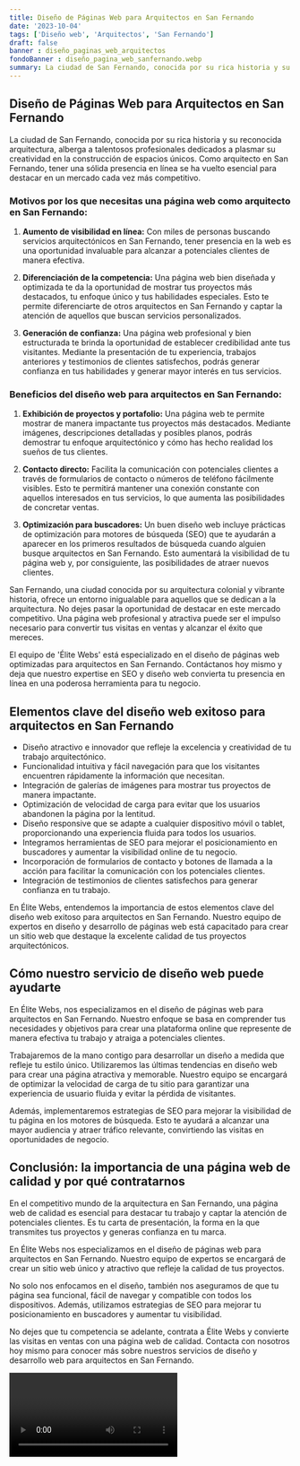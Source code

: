 ```yaml
---
title: Diseño de Páginas Web para Arquitectos en San Fernando
date: '2023-10-04'
tags: ['Diseño web', 'Arquitectos', 'San Fernando']
draft: false
banner : diseño_paginas_web_arquitectos
fondoBanner : diseño_pagina_web_sanfernando.webp
summary: La ciudad de San Fernando, conocida por su rica historia y su reconocida arquitectura, alberga a talentosos profesionales dedicados a plasmar su creatividad en la construcción de espacios únicos. Como arquitecto en San Fernando, tener una sólida presencia en línea se ha vuelto esencial para destacar en un mercado cada vez más competitivo.
---
```


## **Diseño de Páginas Web para Arquitectos en San Fernando**

La ciudad de San Fernando, conocida por su rica historia y su reconocida arquitectura, alberga a talentosos profesionales dedicados a plasmar su creatividad en la construcción de espacios únicos. Como arquitecto en San Fernando, tener una sólida presencia en línea se ha vuelto esencial para destacar en un mercado cada vez más competitivo.

### Motivos por los que necesitas una página web como arquitecto en San Fernando:

1. **Aumento de visibilidad en línea:** Con miles de personas buscando servicios arquitectónicos en San Fernando, tener presencia en la web es una oportunidad invaluable para alcanzar a potenciales clientes de manera efectiva.

2. **Diferenciación de la competencia:** Una página web bien diseñada y optimizada te da la oportunidad de mostrar tus proyectos más destacados, tu enfoque único y tus habilidades especiales. Esto te permite diferenciarte de otros arquitectos en San Fernando y captar la atención de aquellos que buscan servicios personalizados.

3. **Generación de confianza:** Una página web profesional y bien estructurada te brinda la oportunidad de establecer credibilidad ante tus visitantes. Mediante la presentación de tu experiencia, trabajos anteriores y testimonios de clientes satisfechos, podrás generar confianza en tus habilidades y generar mayor interés en tus servicios.

### Beneficios del diseño web para arquitectos en San Fernando:

1. **Exhibición de proyectos y portafolio:** Una página web te permite mostrar de manera impactante tus proyectos más destacados. Mediante imágenes, descripciones detalladas y posibles planos, podrás demostrar tu enfoque arquitectónico y cómo has hecho realidad los sueños de tus clientes.

2. **Contacto directo:** Facilita la comunicación con potenciales clientes a través de formularios de contacto o números de teléfono fácilmente visibles. Esto te permitirá mantener una conexión constante con aquellos interesados en tus servicios, lo que aumenta las posibilidades de concretar ventas.

3. **Optimización para buscadores:** Un buen diseño web incluye prácticas de optimización para motores de búsqueda (SEO) que te ayudarán a aparecer en los primeros resultados de búsqueda cuando alguien busque arquitectos en San Fernando. Esto aumentará la visibilidad de tu página web y, por consiguiente, las posibilidades de atraer nuevos clientes.

San Fernando, una ciudad conocida por su arquitectura colonial y vibrante historia, ofrece un entorno inigualable para aquellos que se dedican a la arquitectura. No dejes pasar la oportunidad de destacar en este mercado competitivo. Una página web profesional y atractiva puede ser el impulso necesario para convertir tus visitas en ventas y alcanzar el éxito que mereces.

El equipo de 'Élite Webs' está especializado en el diseño de páginas web optimizadas para arquitectos en San Fernando. Contáctanos hoy mismo y deja que nuestro expertise en SEO y diseño web convierta tu presencia en línea en una poderosa herramienta para tu negocio.

<GifSeo />

<Cta />

## Elementos clave del diseño web exitoso para arquitectos en San Fernando

- Diseño atractivo e innovador que refleje la excelencia y creatividad de tu trabajo arquitectónico.
- Funcionalidad intuitiva y fácil navegación para que los visitantes encuentren rápidamente la información que necesitan.
- Integración de galerías de imágenes para mostrar tus proyectos de manera impactante.
- Optimización de velocidad de carga para evitar que los usuarios abandonen la página por la lentitud.
- Diseño responsive que se adapte a cualquier dispositivo móvil o tablet, proporcionando una experiencia fluida para todos los usuarios.
- Integramos herramientas de SEO para mejorar el posicionamiento en buscadores y aumentar la visibilidad online de tu negocio.
- Incorporación de formularios de contacto y botones de llamada a la acción para facilitar la comunicación con los potenciales clientes.
- Integración de testimonios de clientes satisfechos para generar confianza en tu trabajo.

En Élite Webs, entendemos la importancia de estos elementos clave del diseño web exitoso para arquitectos en San Fernando. Nuestro equipo de expertos en diseño y desarrollo de páginas web está capacitado para crear un sitio web que destaque la excelente calidad de tus proyectos arquitectónicos.

## Cómo nuestro servicio de diseño web puede ayudarte

En Élite Webs, nos especializamos en el diseño de páginas web para arquitectos en San Fernando. Nuestro enfoque se basa en comprender tus necesidades y objetivos para crear una plataforma online que represente de manera efectiva tu trabajo y atraiga a potenciales clientes.

Trabajaremos de la mano contigo para desarrollar un diseño a medida que refleje tu estilo único. Utilizaremos las últimas tendencias en diseño web para crear una página atractiva y memorable. Nuestro equipo se encargará de optimizar la velocidad de carga de tu sitio para garantizar una experiencia de usuario fluida y evitar la pérdida de visitantes.

Además, implementaremos estrategias de SEO para mejorar la visibilidad de tu página en los motores de búsqueda. Esto te ayudará a alcanzar una mayor audiencia y atraer tráfico relevante, convirtiendo las visitas en oportunidades de negocio.

## Conclusión: la importancia de una página web de calidad y por qué contratarnos

En el competitivo mundo de la arquitectura en San Fernando, una página web de calidad es esencial para destacar tu trabajo y captar la atención de potenciales clientes. Es tu carta de presentación, la forma en la que transmites tus proyectos y generas confianza en tu marca.

En Élite Webs nos especializamos en el diseño de páginas web para arquitectos en San Fernando. Nuestro equipo de expertos se encargará de crear un sitio web único y atractivo que refleje la calidad de tus proyectos.

No solo nos enfocamos en el diseño, también nos aseguramos de que tu página sea funcional, fácil de navegar y compatible con todos los dispositivos. Además, utilizamos estrategias de SEO para mejorar tu posicionamiento en buscadores y aumentar tu visibilidad.

No dejes que tu competencia se adelante, contrata a Élite Webs y convierte las visitas en ventas con una página web de calidad. Contacta con nosotros hoy mismo para conocer más sobre nuestros servicios de diseño y desarrollo web para arquitectos en San Fernando.

<Video />

<CtaBot job='Arquitectos' city='San Fernando'/>

<Gmaps query='San Fernando+españa+maps' />